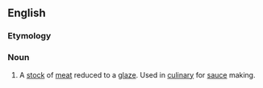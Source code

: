==English==

===Etymology===
{{etyl|fr|en}}

===Noun===
{{en-noun|-}}

# A [[stock]] of [[meat]] reduced to a [[glaze]]. Used in [[culinary]] for [[sauce]] making.